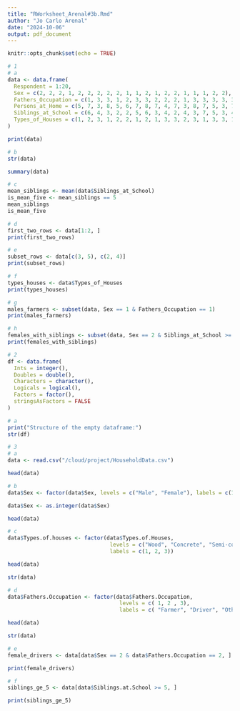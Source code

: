 ```yaml
---
title: "RWorksheet_Arenal#3b.Rmd"
author: "Jo Carlo Arenal"
date: "2024-10-06"
output: pdf_document
---
```


```r
knitr::opts_chunk$set(echo = TRUE)
```
```r
# 1
# a
data <- data.frame(
  Respondent = 1:20,
  Sex = c(2, 2, 2, 1, 2, 2, 2, 2, 2, 1, 1, 2, 1, 2, 2, 1, 1, 1, 2, 2),
  Fathers_Occupation = c(1, 3, 3, 1, 2, 3, 3, 2, 2, 2, 1, 3, 3, 3, 3, 3, 1, 2, 1, 1),
  Persons_at_Home = c(5, 7, 3, 8, 5, 6, 7, 8, 7, 4, 7, 3, 8, 7, 5, 3, 7, 11, 7, 6),
  Siblings_at_School = c(6, 4, 3, 2, 2, 5, 6, 3, 4, 2, 4, 3, 7, 5, 3, 4, 3, 3, 3, 2),
  Types_of_Houses = c(1, 2, 3, 1, 2, 2, 1, 2, 1, 3, 3, 2, 3, 1, 3, 3, 1, 3, 1, 2)
)

print(data)

```
```r
# b
str(data)

summary(data)

```
```r
# c
mean_siblings <- mean(data$Siblings_at_School)
is_mean_five <- mean_siblings == 5
mean_siblings
is_mean_five

```
```r
# d
first_two_rows <- data[1:2, ]
print(first_two_rows)

```
```r
# e
subset_rows <- data[c(3, 5), c(2, 4)]
print(subset_rows)

```
```r
# f
types_houses <- data$Types_of_Houses
print(types_houses)

```
```r
# g
males_farmers <- subset(data, Sex == 1 & Fathers_Occupation == 1)
print(males_farmers)

```
```r
# h
females_with_siblings <- subset(data, Sex == 2 & Siblings_at_School >= 5)
print(females_with_siblings)

```
```r
# 2
df <- data.frame(
  Ints = integer(),
  Doubles = double(),
  Characters = character(),
  Logicals = logical(),
  Factors = factor(),
  stringsAsFactors = FALSE
)

# a
print("Structure of the empty dataframe:")
str(df)

```
```r
# 3
# a
data <- read.csv("/cloud/project/HouseholdData.csv")

head(data)
```
```r
# b
data$Sex <- factor(data$Sex, levels = c("Male", "Female"), labels = c(1, 2))

data$Sex <- as.integer(data$Sex)

head(data)

```
```r
# c
data$Types.of.houses <- factor(data$Types.of.Houses, 
                                levels = c("Wood", "Concrete", "Semi-concrete"), 
                                labels = c(1, 2, 3))

head(data)

str(data)

```
```r
# d
data$Fathers.Occupation <- factor(data$Fathers.Occupation, 
                                   levels = c( 1, 2 , 3), 
                                   labels = c( "Farmer", "Driver", "Others"))

head(data)

str(data)

```
```r
# e
female_drivers <- data[data$Sex == 2 & data$Fathers.Occupation == 2, ]

print(female_drivers)

```
```r
# f
siblings_ge_5 <- data[data$Siblings.at.School >= 5, ]

print(siblings_ge_5)

```
```r

```
```r

```
```r

```